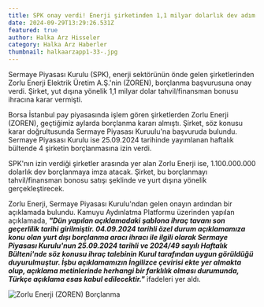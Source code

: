 ```yaml
---
title: SPK onay verdi! Enerji şirketinden 1,1 milyar dolarlık dev adım!
date: 2024-09-29T13:29:26.531Z
featured: true
author: Halka Arz Hisseler
category: Halka Arz Haberler
thumbnail: halkaarzapp1-33-.jpg
---
```

Sermaye Piyasası Kurulu (SPK), enerji sektörünün önde gelen şirketlerinden Zorlu Enerji Elektrik Üretim A.Ş.'nin (ZOREN), borçlanma başvurusuna onay verdi. Şirket, yut dışına yönelik 1,1 milyar dolar tahvil/finansman bonusu ihracına karar vermişti.

Borsa İstanbul pay piyasasında işlem gören şirketlerden Zorlu Enerji (ZOREN), geçtiğimiz aylarda borçlanma kararı almıştı. Şirket, söz konusu karar doğrultusunda Sermaye Piyasası Kuruulu'na başvuruda bulundu. Sermaye Piyasası Kurulu ise 25.09.2024 tarihinde yayımlanan haftalık bültende 4 şirketin borçlanmasına izin verdi.

SPK'nın izin verdiği şirketler arasında yer alan Zorlu Enerji ise, 1.100.000.000 dolarlık dev borçlanmaya imza atacak. Şirket, bu borçlanmayı tahvil/finansman bonosu satışı şeklinde ve yurt dışına yönelik gerçekleştirecek.

Zorlu Enerji, Sermaye Piyasası Kurulu'ndan gelen onayın ardından bir açıklamada bulundu. Kamuyu Aydınlatma Platformu üzerinden yapılan açıklamada, ***"Dün yapılan açıklamadaki şablona ihraç tavanı son geçerlilik tarihi girilmiştir. 04.09.2024 tarihli özel durum açıklamamıza konu olan yurt dışı borçlanma aracı ihracı ile ilgili olarak Sermaye Piyasası Kurulu'nun 25.09.2024 tarihli ve 2024/49 sayılı Haftalık Bülteni'nde söz konusu ihraç talebinin Kurul tarafından uygun görüldüğü duyurulmuştur. İşbu açıklamamızın İngilizce çevirisi ekte yer almakta olup, açıklama metinlerinde herhangi bir farklılık olması durumunda, Türkçe açıklama esas kabul edilecektir."*** ifadeleri yer aldı.

![Zorlu Enerji (ZOREN) Borçlanma](zorenborclanma.jpg "Zorlu Enerji (ZOREN) Borçlanma")